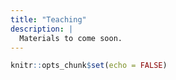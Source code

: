 ```yaml
---
title: "Teaching"
description: |
  Materials to come soon.
---
```


```r
knitr::opts_chunk$set(echo = FALSE)
```

